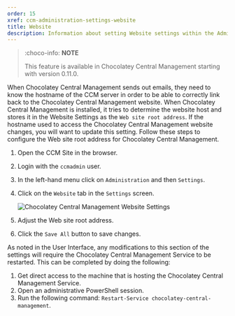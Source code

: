 ---
order: 15
xref: ccm-administration-settings-website
title: Website
description: Information about setting Website settings within the Administration Settings screen
---

> :choco-info: **NOTE**
>
> This feature is available in Chocolatey Central Management starting with version 0.11.0.

When Chocolatey Central Management sends out emails, they need to know the hostname of the CCM server in order to be able to correctly link back to the Chocolatey Central Management website. When Chocolatey Central Management is installed, it tries to determine the website host and stores it in the Website Settings as the `Web site root address`. If the hostname used to access the Chocolatey Central Management website changes, you will want to update this setting. Follow these steps to configure the Web site root address for Chocolatey Central Management.

1. Open the CCM Site in the browser.
1. Login with the `ccmadmin` user.
1. In the left-hand menu click on `Administration` and then `Settings`.
1. Click on the `Website` tab in the `Settings` screen.

    ![Chocolatey Central Management Website Settings](/images/ccm-playwright/administration/settings/tab-website.png)

1. Adjust the Web site root address.
1. Click the `Save All` button to save changes.

As noted in the User Interface, any modifications to this section of the settings will require the Chocolatey Central Management Service to be restarted.  This can be completed by doing the following:

1. Get direct access to the machine that is hosting the Chocolatey Central Management Service.
1. Open an administrative PowerShell session.
1. Run the following command: `Restart-Service chocolatey-central-management`.
